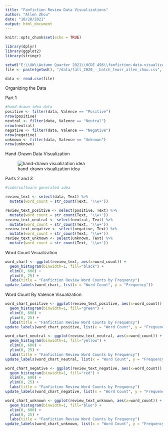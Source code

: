```yaml
---
title: "Fanfiction Review Data Visualizations"
author: "Allen Zhou"
date: "10/28/2021"
output: html_document
---
```


```r
knitr::opts_chunk$set(echo = TRUE)

library(dplyr)
library(ggplot2)
library(stringr)

setwd("E:\\UW\\Autumn Quarter 2021\\HCDE 496\\fanfiction-data-visualization-1")
file <- paste(getwd(), "/data/fall_2020_-_batch_tewzr_allen_zhou.csv", sep="")

data <- read.csv(file)
```

Organizing the Data

Part 1

```r

#hand-drawn idea data
positive <- filter(data, Valence == "Positive")
nrow(positive)
neutral <- filter(data, Valence == "Neutral")
nrow(neutral)
negative <- filter(data, Valence == "Negative")
nrow(negative)
unknown <- filter(data, Valence == "Unknown")
nrow(unknown)

```

Hand-Drawn Data Visualization

![hand-drawn visualization idea](images/hand-drawn-visual.png)

Parts 2 and 3

```r

#code/software generated idea

review_text <- select(data, Text) %>%
  mutate(word_count = str_count(Text, '\\w+'))

review_text_positive <- select(positive, Text) %>%
  mutate(word_count = str_count(Text, '\\w+'))
review_text_neutral <- select(neutral, Text) %>%
  mutate(word_count = str_count(Text, '\\w+'))
review_text_negative <- select(negative, Text) %>%
  mutate(word_count = str_count(Text, '\\w+'))
review_text_unknown <- select(unknown, Text) %>%
  mutate(word_count = str_count(Text, '\\w+'))

```

Word Count Visualization

```r

word_chart <- ggplot(review_text, aes(x=word_count)) +
  geom_histogram(binwidth=1, fill="black") +
  xlim(0, 600) +
  ylim(0, 25) +
  labs(title = "Fanfiction Review Word Counts by Frequency")
update_labels(word_chart, list(x = "Word Count", y = "Frequency"))

```

Word Count By Valence Visualization

```r

word_chart_positive <- ggplot(review_text_positive, aes(x=word_count)) +
  geom_histogram(binwidth=1, fill="green") +
  xlim(0, 600) +
  ylim(0, 25) +
  labs(title = "Fanfiction Review Word Counts by Frequency")
update_labels(word_chart_positive, list(x = "Word Count", y = "Frequency"))

word_chart_neutral <- ggplot(review_text_neutral, aes(x=word_count)) +
  geom_histogram(binwidth=1, fill="yellow") +
  xlim(0, 600) +
  ylim(0, 25) +
  labs(title = "Fanfiction Review Word Counts by Frequency")
update_labels(word_chart_neutral, list(x = "Word Count", y = "Frequency"))

word_chart_negative <- ggplot(review_text_negative, aes(x=word_count)) +
  geom_histogram(binwidth=1, fill="red") +
  xlim(0, 600) +
  ylim(0, 25) +
  labs(title = "Fanfiction Review Word Counts by Frequency")
update_labels(word_chart_negative, list(x = "Word Count", y = "Frequency"))

word_chart_unknown <- ggplot(review_text_unknown, aes(x=word_count)) +
  geom_histogram(binwidth=1, fill="blue") +
  xlim(0, 600) +
  ylim(0, 25) +
  labs(title = "Fanfiction Review Word Counts by Frequency")
update_labels(word_chart_unknown, list(x = "Word Count", y = "Frequency"))

```
